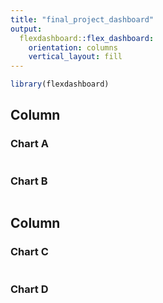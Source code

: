 ```yaml
---
title: "final_project_dashboard"
output: 
  flexdashboard::flex_dashboard:
    orientation: columns
    vertical_layout: fill
---
```


```r
library(flexdashboard)
```

Column {data-width=650}
-----------------------------------------------------------------------

### Chart A

```r

```



### Chart B

```r

```

Column {data-width=350}
-----------------------------------------------------------------------
### Chart C

```r

```

### Chart D
```r

```

